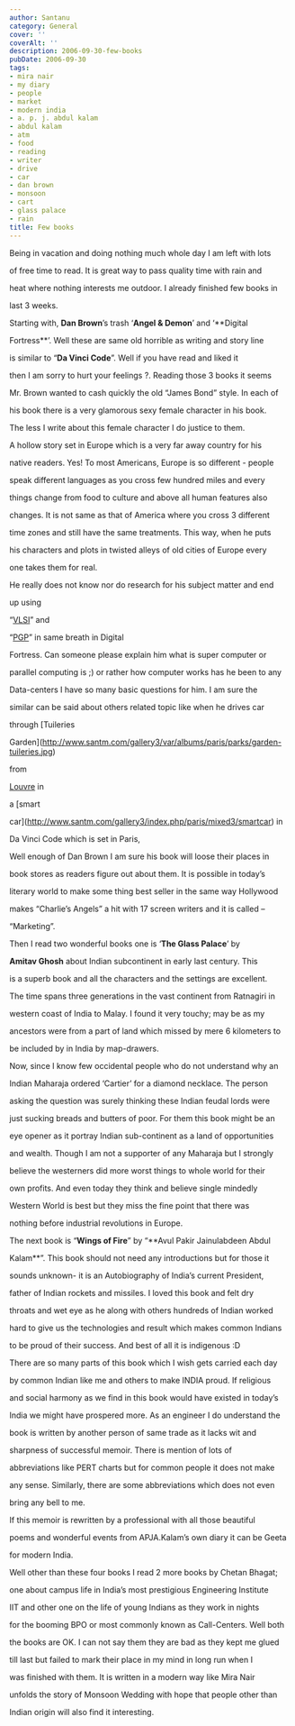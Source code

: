 ```yaml
---
author: Santanu
category: General
cover: ''
coverAlt: ''
description: 2006-09-30-few-books
pubDate: 2006-09-30
tags:
- mira nair
- my diary
- people
- market
- modern india
- a. p. j. abdul kalam
- abdul kalam
- atm
- food
- reading
- writer
- drive
- car
- dan brown
- monsoon
- cart
- glass palace
- rain
title: Few books
---
```


Being in vacation and doing nothing much whole day I am left with lots

of free time to read. It is great way to pass quality time with rain and

heat where nothing interests me outdoor. I already finished few books in

last 3 weeks.



Starting with, **Dan Brown**’s trash ‘**Angel & Demon**’ and ‘**Digital

Fortress**’. Well these are same old horrible as writing and story line

is similar to “**Da Vinci Code**”. Well if you have read and liked it

then I am sorry to hurt your feelings ?. Reading those 3 books it seems

Mr. Brown wanted to cash quickly the old “James Bond” style. In each of

his book there is a very glamorous sexy female character in his book.

The less I write about this female character I do justice to them.



A hollow story set in Europe which is a very far away country for his

native readers. Yes! To most Americans, Europe is so different - people

speak different languages as you cross few hundred miles and every

things change from food to culture and above all human features also

changes. It is not same as that of America where you cross 3 different

time zones and still have the same treatments. This way, when he puts

his characters and plots in twisted alleys of old cities of Europe every

one takes them for real.



He really does not know nor do research for his subject matter and end

up using

“[VLSI](http://en.wikipedia.org/wiki/Very-large-scale_integration)” and

“[PGP](http://en.wikipedia.org/wiki/PGP)” in same breath in Digital

Fortress. Can someone please explain him what is super computer or

parallel computing is ;) or rather how computer works has he been to any

Data-centers I have so many basic questions for him. I am sure the

similar can be said about others related topic like when he drives car

through [Tuileries

Garden](http://www.santm.com/gallery3/var/albums/paris/parks/garden-tuileries.jpg)

from

[Louvre](http://www.santm.com/gallery3/index.php/paris/museum/louvre) in

a [smart

car](http://www.santm.com/gallery3/index.php/paris/mixed3/smartcar) in

Da Vinci Code which is set in Paris,



Well enough of Dan Brown I am sure his book will loose their places in

book stores as readers figure out about them. It is possible in today’s

literary world to make some thing best seller in the same way Hollywood

makes “Charlie’s Angels” a hit with 17 screen writers and it is called –

“Marketing”.



Then I read two wonderful books one is ‘**The Glass Palace**’ by

**Amitav Ghosh** about Indian subcontinent in early last century. This

is a superb book and all the characters and the settings are excellent.

The time spans three generations in the vast continent from Ratnagiri in

western coast of India to Malay. I found it very touchy; may be as my

ancestors were from a part of land which missed by mere 6 kilometers to

be included by in India by map-drawers.



Now, since I know few occidental people who do not understand why an

Indian Maharaja ordered ‘Cartier’ for a diamond necklace. The person

asking the question was surely thinking these Indian feudal lords were

just sucking breads and butters of poor. For them this book might be an

eye opener as it portray Indian sub-continent as a land of opportunities

and wealth. Though I am not a supporter of any Maharaja but I strongly

believe the westerners did more worst things to whole world for their

own profits. And even today they think and believe single mindedly

Western World is best but they miss the fine point that there was

nothing before industrial revolutions in Europe.



The next book is “**Wings of Fire**” by “**Avul Pakir Jainulabdeen Abdul

Kalam**”. This book should not need any introductions but for those it

sounds unknown- it is an Autobiography of India’s current President,

father of Indian rockets and missiles. I loved this book and felt dry

throats and wet eye as he along with others hundreds of Indian worked

hard to give us the technologies and result which makes common Indians

to be proud of their success. And best of all it is indigenous :D



There are so many parts of this book which I wish gets carried each day

by common Indian like me and others to make INDIA proud. If religious

and social harmony as we find in this book would have existed in today’s

India we might have prospered more. As an engineer I do understand the

book is written by another person of same trade as it lacks wit and

sharpness of successful memoir. There is mention of lots of

abbreviations like PERT charts but for common people it does not make

any sense. Similarly, there are some abbreviations which does not even

bring any bell to me.



If this memoir is rewritten by a professional with all those beautiful

poems and wonderful events from APJA.Kalam’s own diary it can be Geeta

for modern India.



Well other than these four books I read 2 more books by Chetan Bhagat;

one about campus life in India’s most prestigious Engineering Institute

IIT and other one on the life of young Indians as they work in nights

for the booming BPO or most commonly known as Call-Centers. Well both

the books are OK. I can not say them they are bad as they kept me glued

till last but failed to mark their place in my mind in long run when I

was finished with them. It is written in a modern way like Mira Nair

unfolds the story of Monsoon Wedding with hope that people other than

Indian origin will also find it interesting.
